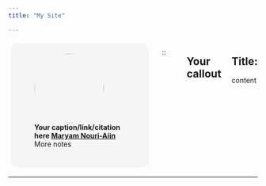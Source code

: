 ```yaml
---
title: "My Site"

---
```

::: {#quarto-content}




::: columns

::: {.column style="width:100%;height:32.5%;border-radius:1em;margin:1%;padding:1.5%;background-color:#f5f5f5"}
<figure>
    <img src="/images/maryam.png" alt=" " role="presentation" style="object-fit: cover;width:10em;height:10em;border-radius: 50%;font-size:1em;" class="img-responsive atto_image_button_text-bottom">
    <figcaption>
        <strong>Your caption/link/citation here&nbsp;<span><a href="www.maryam-nouriaiin" target="_blank" class="external">Maryam Nouri-Aiin</a></span></strong> 
        <br/>More notes
        <br/>
        <br/> [![]()](https://instagram...)
    </figcaption>
</figure>
:::

::

---




## Your callout

::: {.callout-note icon=false}

## Title:
content
:::
:::



---
:::
